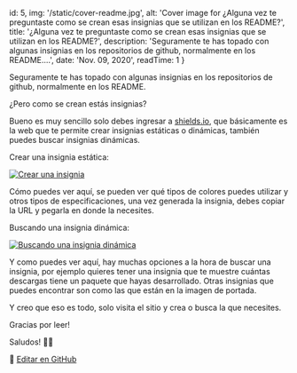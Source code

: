 
  id: 5,
  img: '/static/cover-readme.jpg',
  alt: 'Cover image for ¿Alguna vez te preguntaste como se crean esas insignias que se utilizan en los README?',
  title: '¿Alguna vez te preguntaste como se crean esas insignias que se utilizan en los README?',
  description: 'Seguramente te has topado con algunas insignias en los repositorios de github, normalmente en los README....',
  date: 'Nov. 09, 2020',
  readTime: 1
}


Seguramente te has topado con algunas insignias en los repositorios de github, normalmente en los README.

¿Pero como se crean estás insignias?

Bueno es muy sencillo solo debes ingresar a [shields.io](https://shields.io/), que básicamente es la web que te permite crear insignias estáticas o dinámicas, también puedes buscar insignias dinámicas.

Crear una insignia estática:

<a className="viewImg" href="/static/crear-una-insignia.png">
  <img src="/static/crear-una-insignia.png" alt="Crear una insignia" />
</a>

Cómo puedes ver aquí, se pueden ver qué tipos de colores puedes utilizar y otros tipos de especificaciones, una vez generada la insignia, debes copiar la URL y pegarla en donde la necesites.

Buscando una insignia dinámica:

<a className="viewImg" href="/static/buscando-una-insignia-dinámica.png">
  <img src="/static/buscando-una-insignia-dinámica.png" alt="Buscando una insignia dinámica" />
</a>

Y como puedes ver aquí, hay muchas opciones a la hora de buscar una insignia, por ejemplo quieres tener una insignia que te muestre cuántas descargas tiene un paquete que hayas desarrollado. Otras insignias que puedes encontrar son como las que están en la imagen de portada.

Y creo que eso es todo, solo visita el sitio y crea o busca la que necesites.

Gracias por leer!

Saludos! 👍🏻

📝 [Editar en GitHub](https://github.com/Franqsanz/GDevTown/blob/main/pages/blog/algunas-vez-te-preguntaste-de-donde-se-crean-esa-insignias-que-utilizan-en-los-readme/index.mdx)